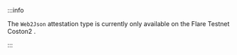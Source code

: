 :::info

The `Web2Json` attestation type is currently only available on the Flare Testnet Coston2 .

:::
